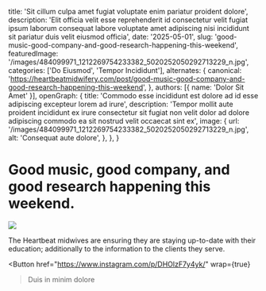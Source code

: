   title: 'Sit cillum culpa amet fugiat voluptate enim pariatur proident dolore',
  description: 'Elit officia velit esse reprehenderit id consectetur velit fugiat ipsum laborum consequat labore voluptate amet adipiscing nisi incididunt sit pariatur duis velit eiusmod officia',
  date: '2025-05-01',
  slug: 'good-music-good-company-and-good-research-happening-this-weekend',
  featuredImage: '/images/484099971_1212269754233382_5020252050292713229_n.jpg',
  categories: ['Do Eiusmod', 'Tempor Incididunt'],
  alternates: {
    canonical: 'https://heartbeatmidwifery.com/post/good-music-good-company-and-good-research-happening-this-weekend',
  },
  authors: [{ name: 'Dolor Sit Amet' }],
  openGraph: {
    title: 'Commodo esse incididunt est dolore ad id esse adipiscing excepteur lorem ad irure',
    description: 'Tempor mollit aute proident incididunt ex irure consectetur sit fugiat non velit dolor ad dolore adipiscing commodo ea sit nostrud velit occaecat sint ex',
    image: {
      url: '/images/484099971_1212269754233382_5020252050292713229_n.jpg',
      alt: 'Consequat aute dolore',
    },
  },
}


# Good music, good company, and good research happening this weekend.

<Image
  src="/images/484099971_1212269754233382_5020252050292713229_n.jpg"
  size="large"
  wrap={true}
/>

The Heartbeat midwives are ensuring they are staying up-to-date with their education; additionally to the information to the clients they serve.

<Button
  href="https://www.instagram.com/p/DHOlzF7y4yk/"
  wrap={true}
>Duis in minim dolore</Button>
